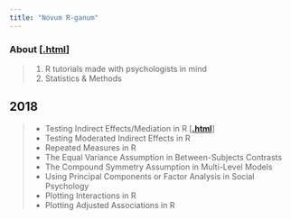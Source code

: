 ```yaml
---
title: "Novum R-ganum"
---
```


### About [[**.html**](blog_entries/2018/nrg00/nrg00.html)]
> 1. R tutorials made with psychologists in mind
> 2. Statistics & Methods

## 2018
> * Testing Indirect Effects/Mediation in R [[**.html**](blog_entries/2018/nrg01/nrg01.html)]
> * Testing Moderated Indirect Effects in R
> * Repeated Measures in R
> * The Equal Variance Assumption in Between-Subjects Contrasts
> * The Compound Symmetry Assumption in Multi-Level Models
> * Using Principal Components or Factor Analysis in Social Psychology
> * Plotting Interactions in R
> * Plotting Adjusted Associations in R
